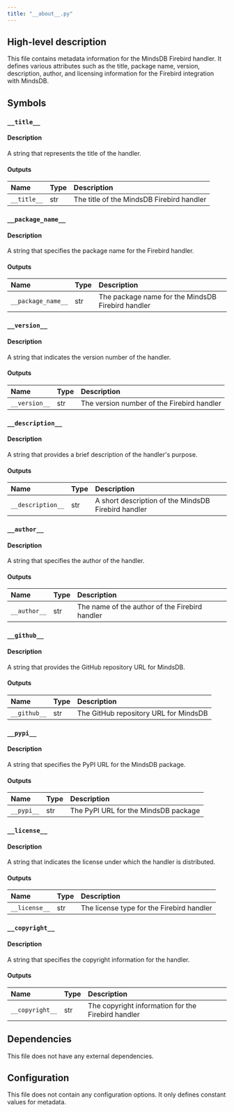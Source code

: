 ```yaml
---
title: "__about__.py"
---
```


## High-level description
This file contains metadata information for the MindsDB Firebird handler. It defines various attributes such as the title, package name, version, description, author, and licensing information for the Firebird integration with MindsDB.

## Symbols

### `__title__`
#### Description
A string that represents the title of the handler.

#### Outputs
| Name | Type | Description |
|:-----|:-----|:------------|
| `__title__` | str | The title of the MindsDB Firebird handler |

### `__package_name__`
#### Description
A string that specifies the package name for the Firebird handler.

#### Outputs
| Name | Type | Description |
|:-----|:-----|:------------|
| `__package_name__` | str | The package name for the MindsDB Firebird handler |

### `__version__`
#### Description
A string that indicates the version number of the handler.

#### Outputs
| Name | Type | Description |
|:-----|:-----|:------------|
| `__version__` | str | The version number of the Firebird handler |

### `__description__`
#### Description
A string that provides a brief description of the handler's purpose.

#### Outputs
| Name | Type | Description |
|:-----|:-----|:------------|
| `__description__` | str | A short description of the MindsDB Firebird handler |

### `__author__`
#### Description
A string that specifies the author of the handler.

#### Outputs
| Name | Type | Description |
|:-----|:-----|:------------|
| `__author__` | str | The name of the author of the Firebird handler |

### `__github__`
#### Description
A string that provides the GitHub repository URL for MindsDB.

#### Outputs
| Name | Type | Description |
|:-----|:-----|:------------|
| `__github__` | str | The GitHub repository URL for MindsDB |

### `__pypi__`
#### Description
A string that specifies the PyPI URL for the MindsDB package.

#### Outputs
| Name | Type | Description |
|:-----|:-----|:------------|
| `__pypi__` | str | The PyPI URL for the MindsDB package |

### `__license__`
#### Description
A string that indicates the license under which the handler is distributed.

#### Outputs
| Name | Type | Description |
|:-----|:-----|:------------|
| `__license__` | str | The license type for the Firebird handler |

### `__copyright__`
#### Description
A string that specifies the copyright information for the handler.

#### Outputs
| Name | Type | Description |
|:-----|:-----|:------------|
| `__copyright__` | str | The copyright information for the Firebird handler |

## Dependencies
This file does not have any external dependencies.

## Configuration
This file does not contain any configuration options. It only defines constant values for metadata.